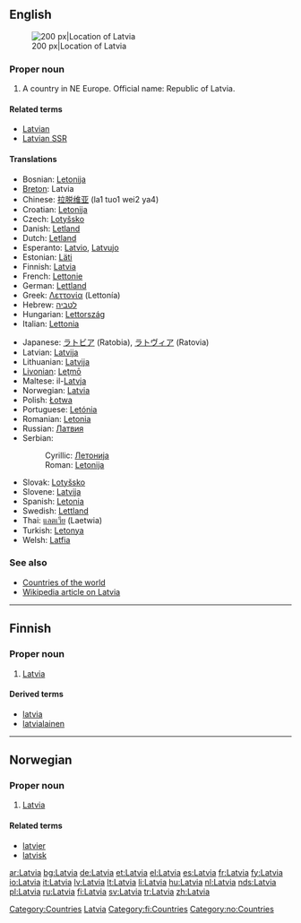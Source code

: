 {{wikipedia}}
{{see|latvia|Látvia}}
==English==
[[Image:EU location LAT.png|thumb|200 px|Location of Latvia]]

===Proper noun===
{{en-proper noun}}

# A country in NE Europe. Official name: Republic of Latvia.

====Related terms====
* [[Latvian]]
* [[Latvian SSR]]

====Translations====
{{top}}
* Bosnian: [[Letonija]] {{f}}
* [[Breton]]: Latvia
* Chinese: [[拉脱维亚]] (la1 tuo1 wei2 ya4)
* Croatian: [[Letonija]] {{f}}
* Czech: [[Lotyšsko]] {{n}}
* Danish: [[Letland]]
* Dutch: [[Letland]] {{n}}
* Esperanto: [[Latvio]], [[Latvujo]]
* Estonian: [[Läti]]
* Finnish: [[#Finnish|Latvia]]
* French: [[Lettonie]] {{f}}
* German: [[Lettland]] {{n}}
* Greek: [[Λεττονία]] (Lettonía) {{f}}
* Hebrew: [[לטביה]]
* Hungarian: [[Lettország]]
* Italian: [[Lettonia]]
{{mid}}
* Japanese: [[ラトビア]] (Ratobia), [[ラトヴィア]] (Ratovia)
* Latvian: [[Latvija]]
* Lithuanian: [[Latvija]]
* [[Livonian]]: [[Leţmō]]
* Maltese: il-[[Latvja]]
* Norwegian: [[#Norwegian|Latvia]]
* Polish: [[Łotwa]]
* Portuguese: [[Letónia]]
* Romanian: [[Letonia]] {{f}}
* Russian: [[Латвия]]
* Serbian:
*: Cyrillic: [[Летонија#Serbian|Летонија]] {{f}}
*: Roman: [[Letonija#Serbian|Letonija]] {{f}}
* Slovak: [[Lotyšsko]] {{n}}
* Slovene: [[Latvija]] {{f}}
* Spanish: [[Letonia]] {{f}}
* Swedish: [[Lettland]]
* Thai: [[แลตเวีย]] (Laetwia)
* Turkish: [[Letonya]]
* Welsh: [[Latfia]]
{{bottom}}

===See also===
* [[Appendix:Countries of the world|Countries of the world]]
* [[w:Latvia|Wikipedia article on Latvia]]

[[Category:Countries]]
[[Category:Latvia| Latvia]]

----

==Finnish==

===Proper noun===
{{fi-noun|proper=true}}

# [[#English|Latvia]]

====Derived terms====
* [[latvia]]
* [[latvialainen]]

[[Category:fi:Countries]]

----

==Norwegian==

===Proper noun===
{{infl|no|proper noun}}

# [[#English|Latvia]]

====Related terms====
* [[latvier]]
* [[latvisk]]

[[Category:no:Countries]]

[[ar:Latvia]]
[[bg:Latvia]]
[[de:Latvia]]
[[et:Latvia]]
[[el:Latvia]]
[[es:Latvia]]
[[fr:Latvia]]
[[fy:Latvia]]
[[io:Latvia]]
[[it:Latvia]]
[[lv:Latvia]]
[[lt:Latvia]]
[[li:Latvia]]
[[hu:Latvia]]
[[nl:Latvia]]
[[nds:Latvia]]
[[pl:Latvia]]
[[ru:Latvia]]
[[fi:Latvia]]
[[sv:Latvia]]
[[tr:Latvia]]
[[zh:Latvia]]